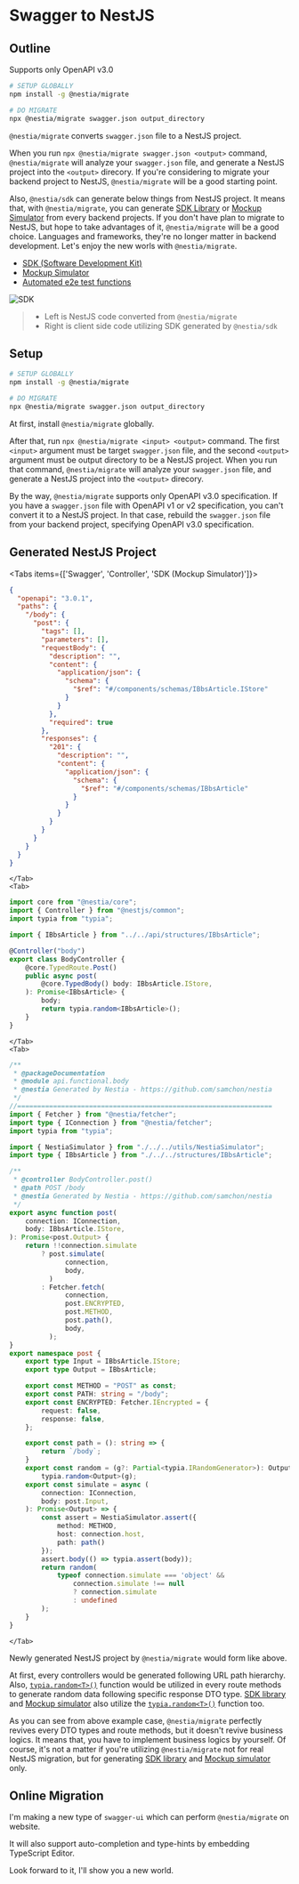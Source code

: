 
# Swagger to NestJS
## Outline
<Callout type="warning">
Supports only OpenAPI v3.0
</Callout>

```bash copy filename="Terminal" showLineNumbers {}
# SETUP GLOBALLY
npm install -g @nestia/migrate

# DO MIGRATE
npx @nestia/migrate swagger.json output_directory
```

`@nestia/migrate` converts `swagger.json` file to a NestJS project.

When you run `npx @nestia/migrate swagger.json <output>` command, `@nestia/migrate` will analyze your `swagger.json` file, and generate a NestJS project into the `<output>` direcory. If you're considering to migrate your backend project to NestJS, `@nestia/migrate` will be a good starting point.

Also, `@nestia/sdk` can generate below things from NestJS project. It means that, with `@nestia/migrate`, you can generate [SDK Library](./sdk/sdk) or [Mockup Simulator](./sdk/simulator) from every backend projects. If you don't have plan to migrate to NestJS, but hope to take advantages of it, `@nestia/migrate` will be a good choice. Languages and frameworks, they're no longer matter in backend development. Let's enjoy the new worls with `@nestia/migrate`.

  - [SDK (Software Development Kit)](./sdk/sdk)
  - [Mockup Simulator](./sdk/simulator)
  - [Automated e2e test functions](./sdk/e2e)

![SDK](https://user-images.githubusercontent.com/13158709/215004990-368c589d-7101-404e-b81b-fbc936382f05.gif)

> - Left is NestJS code converted from `@nestia/migrate`
> - Right is client side code utilizing SDK generated by `@nestia/sdk`




## Setup
```bash copy filename="Terminal" showLineNumbers {}
# SETUP GLOBALLY
npm install -g @nestia/migrate

# DO MIGRATE
npx @nestia/migrate swagger.json output_directory
```

At first, install `@nestia/migrate` globally.

After that, run `npx @nestia/migrate <input> <output>` command. The first `<input>` argument must be target `swagger.json` file, and the second `<output>` argument must be output directory to be a NestJS project. When you run that command, `@nestia/migrate` will analyze your `swagger.json` file, and generate a NestJS project into the `<output>` direcory.

By the way, `@nestia/migrate` supports only OpenAPI v3.0 specification. If you have a `swagger.json` file with OpenAPI v1 or v2 specification, you can't convert it to a NestJS project. In that case, rebuild the `swagger.json` file from your backend project, specifying OpenAPI v3.0 specification.





## Generated NestJS Project
<Tabs items={['Swagger', 'Controller', 'SDK (Mockup Simulator)']}>
    <Tab>
```json filename="swagger.json" showLineNumbers {}
{
  "openapi": "3.0.1",
  "paths": {
    "/body": {
      "post": {
        "tags": [],
        "parameters": [],
        "requestBody": {
          "description": "",
          "content": {
            "application/json": {
              "schema": {
                "$ref": "#/components/schemas/IBbsArticle.IStore"
              }
            }
          },
          "required": true
        },
        "responses": {
          "201": {
            "description": "",
            "content": {
              "application/json": {
                "schema": {
                  "$ref": "#/components/schemas/IBbsArticle"
                }
              }
            }
          }
        }
      }
    }
  }
}
```
    </Tab>
    <Tab>
```typescript filename="src/controllers/body/BodyController.ts" showLineNumbers {14}
import core from "@nestia/core";
import { Controller } from "@nestjs/common";
import typia from "typia";

import { IBbsArticle } from "../../api/structures/IBbsArticle";

@Controller("body")
export class BodyController {
    @core.TypedRoute.Post()
    public async post(
        @core.TypedBody() body: IBbsArticle.IStore,
    ): Promise<IBbsArticle> {
        body;
        return typia.random<IBbsArticle>();
    }
}
```
    </Tab>
    <Tab>
```typescript filename="src/api/functional/body/index.ts" showLineNumbers {23-27, 50-68}
/**
 * @packageDocumentation
 * @module api.functional.body
 * @nestia Generated by Nestia - https://github.com/samchon/nestia 
 */
//================================================================
import { Fetcher } from "@nestia/fetcher";
import type { IConnection } from "@nestia/fetcher";
import typia from "typia";

import { NestiaSimulator } from "./../../utils/NestiaSimulator";
import type { IBbsArticle } from "./../../structures/IBbsArticle";

/**
 * @controller BodyController.post()
 * @path POST /body
 * @nestia Generated by Nestia - https://github.com/samchon/nestia
 */
export async function post(
    connection: IConnection,
    body: IBbsArticle.IStore,
): Promise<post.Output> {
    return !!connection.simulate
        ? post.simulate(
              connection,
              body,
          )
        : Fetcher.fetch(
              connection,
              post.ENCRYPTED,
              post.METHOD,
              post.path(),
              body,
          );
}
export namespace post {
    export type Input = IBbsArticle.IStore;
    export type Output = IBbsArticle;

    export const METHOD = "POST" as const;
    export const PATH: string = "/body";
    export const ENCRYPTED: Fetcher.IEncrypted = {
        request: false,
        response: false,
    };

    export const path = (): string => {
        return `/body`;
    }
    export const random = (g?: Partial<typia.IRandomGenerator>): Output =>
        typia.random<Output>(g);
    export const simulate = async (
        connection: IConnection,
        body: post.Input,
    ): Promise<Output> => {
        const assert = NestiaSimulator.assert({
            method: METHOD,
            host: connection.host,
            path: path()
        });
        assert.body(() => typia.assert(body));
        return random(
            typeof connection.simulate === 'object' &&
                connection.simulate !== null
                ? connection.simulate
                : undefined
        );
    }
}
```
    </Tab>
</Tabs>

Newly generated NestJS project by `@nestia/migrate` would form like above. 

At first, every controllers would be generated following URL path hierarchy. Also, [`typia.random<T>()`](https://typia.io/docs/random) function would be utilized in every route methods to generate random data following specific response DTO type. [SDK library](./sdk/sdk) and [Mockup simulator](./sdk/simulator) also utilize the [`typia.random<T>()`](https://typia.io/docs/random) function too.

As you can see from above example case, `@nestia/migrate` perfectly revives every DTO types and route methods, but it doesn't revive business logics. It means that, you have to implement business logics by yourself. Of course, it's not a matter if you're utilizing `@nestia/migrate` not for real NestJS migration, but for generating [SDK library](./sdk/sdk) and [Mockup simulator](./sdk/simulator) only.




## Online Migration
I'm making a new type of `swagger-ui` which can perform `@nestia/migrate` on website. 

It will also support auto-completion and type-hints by embedding TypeScript Editor.

Look forward to it, I'll show you a new world.